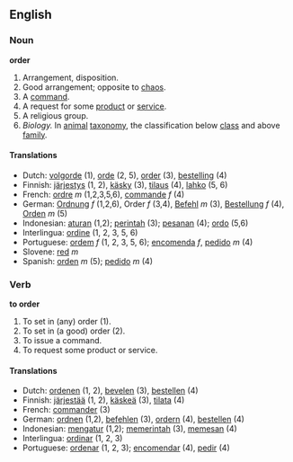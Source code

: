 ==English==

===Noun===
'''order'''
# Arrangement, disposition.
# Good arrangement; opposite to [[chaos]].
# A [[command]].
# A request for some [[product]] or [[service]].
# A religious group.
#  ''Biology.''  In [[animal]] [[taxonomy]], the classification below [[class]] and above [[family]].

====Translations====
*Dutch: [[volgorde]] (1), [[orde]] (2, 5), [[order]] (3), [[bestelling]] (4)
*Finnish: [[järjestys]] (1, 2), [[käsky]] (3), [[tilaus]] (4), [[lahko]] (5, 6)
*French: [[ordre]] ''m'' (1,2,3,5,6), [[commande]] ''f'' (4)
*German: [[Ordnung]] ''f'' (1,2,6), Order ''f'' (3,4), [[Befehl]] ''m'' (3), [[Bestellung]] ''f'' (4), [[Orden]] ''m'' (5)
*Indonesian: [[aturan]] (1,2); [[perintah]] (3); [[pesanan]] (4); [[ordo]] (5,6)
*Interlingua: [[ordine]] (1, 2, 3, 5, 6)
*Portuguese: [[ordem]] ''f'' (1, 2, 3, 5, 6); [[encomenda]] ''f'', [[pedido]] ''m'' (4)
*Slovene: [[red]] ''m''
*Spanish: [[orden]] ''m'' (5); [[pedido]] ''m'' (4)

===Verb===
'''to order'''
# To set in (any) order (1).
# To set in (a good) order (2).
# To issue a command.
# To request some product or service.

====Translations====

*Dutch: [[ordenen]] (1, 2), [[bevelen]] (3), [[bestellen]] (4)
*Finnish: [[järjestää]] (1, 2), [[käskeä]] (3), [[tilata]] (4)
*French: [[commander]] (3)
*German: [[ordnen]] (1,2), [[befehlen]] (3), [[ordern]] (4), [[bestellen]] (4)
*Indonesian: [[mengatur]] (1,2); [[memerintah]] (3), [[memesan]] (4) 
*Interlingua: [[ordinar]] (1, 2, 3)
*Portuguese: [[ordenar]] (1, 2, 3); [[encomendar]] (4), [[pedir]] (4)